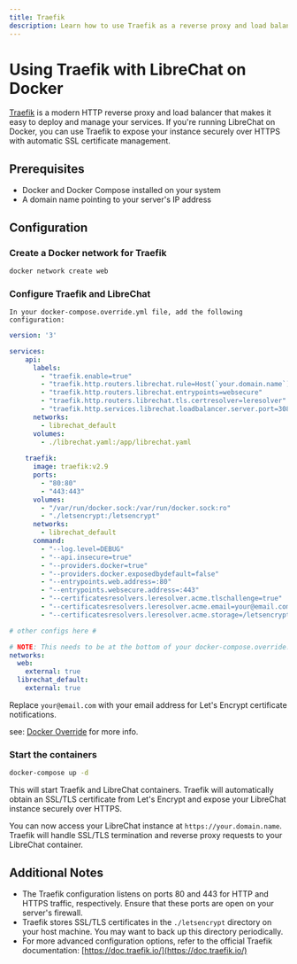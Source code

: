 ```yaml
---
title: Traefik
description: Learn how to use Traefik as a reverse proxy and load balancer to expose your LibreChat instance securely over HTTPS with automatic SSL/TLS certificate management.
---
```


# Using Traefik with LibreChat on Docker

[Traefik](https://traefik.io/) is a modern HTTP reverse proxy and load balancer that makes it easy to deploy and manage your services. If you're running LibreChat on Docker, you can use Traefik to expose your instance securely over HTTPS with automatic SSL certificate management.

## Prerequisites

- Docker and Docker Compose installed on your system
- A domain name pointing to your server's IP address

## Configuration

### Create a Docker network for Traefik

  ```bash filename="Create a Docker network for Traefik"
  docker network create web
  ```

### Configure Traefik and LibreChat

    In your docker-compose.override.yml file, add the following configuration:

```yaml filename="docker-compose.override.yml"
version: '3'

services:
    api:
      labels:
        - "traefik.enable=true"
        - "traefik.http.routers.librechat.rule=Host(`your.domain.name`)"
        - "traefik.http.routers.librechat.entrypoints=websecure"
        - "traefik.http.routers.librechat.tls.certresolver=leresolver"
        - "traefik.http.services.librechat.loadbalancer.server.port=3080"
      networks:
        - librechat_default
      volumes:
        - ./librechat.yaml:/app/librechat.yaml
  
    traefik:
      image: traefik:v2.9
      ports:
        - "80:80"
        - "443:443"
      volumes:
        - "/var/run/docker.sock:/var/run/docker.sock:ro"
        - "./letsencrypt:/letsencrypt"
      networks:
        - librechat_default
      command:
        - "--log.level=DEBUG"
        - "--api.insecure=true"
        - "--providers.docker=true"
        - "--providers.docker.exposedbydefault=false"
        - "--entrypoints.web.address=:80"
        - "--entrypoints.websecure.address=:443"
        - "--certificatesresolvers.leresolver.acme.tlschallenge=true"
        - "--certificatesresolvers.leresolver.acme.email=your@email.com"
        - "--certificatesresolvers.leresolver.acme.storage=/letsencrypt/acme.json"

# other configs here #

# NOTE: This needs to be at the bottom of your docker-compose.override.yml
networks:
  web:
    external: true
  librechat_default:
    external: true
```

  Replace `your@email.com` with your email address for Let's Encrypt certificate notifications.

  see: [Docker Override](/docs/configuration/docker_override) for more info.

### Start the containers

  ```bash filename="Start the containers"
  docker-compose up -d
  ```

  This will start Traefik and LibreChat containers. Traefik will automatically obtain an SSL/TLS certificate from Let's Encrypt and expose your LibreChat instance securely over HTTPS.

You can now access your LibreChat instance at `https://your.domain.name`. Traefik will handle SSL/TLS termination and reverse proxy requests to your LibreChat container.

## Additional Notes

- The Traefik configuration listens on ports 80 and 443 for HTTP and HTTPS traffic, respectively. Ensure that these ports are open on your server's firewall.
- Traefik stores SSL/TLS certificates in the `./letsencrypt` directory on your host machine. You may want to back up this directory periodically.
- For more advanced configuration options, refer to the official Traefik documentation: [https://doc.traefik.io/](https://doc.traefik.io/)
